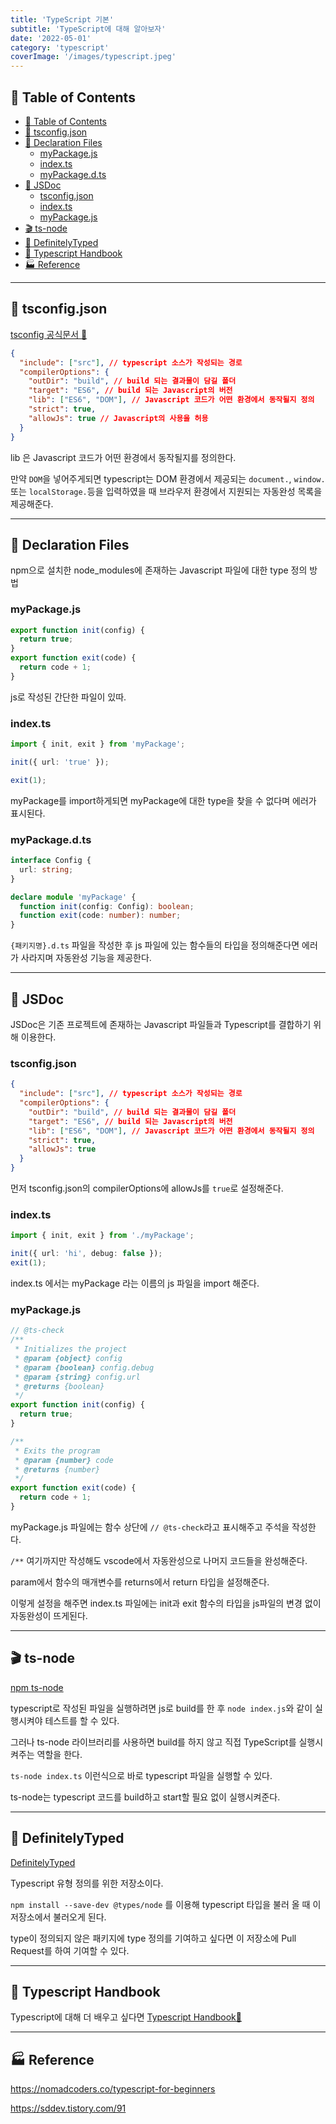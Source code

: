 ```yaml
---
title: 'TypeScript 기본'
subtitle: 'TypeScript에 대해 알아보자'
date: '2022-05-01'
category: 'typescript'
coverImage: '/images/typescript.jpeg'
---
```


## 📝 Table of Contents

- [📝 Table of Contents](#-table-of-contents)
- [🌅 tsconfig.json](#-tsconfigjson)
- [🧾 Declaration Files](#-declaration-files)
  - [myPackage.js](#mypackagejs)
  - [index.ts](#indexts)
  - [myPackage.d.ts](#mypackagedts)
- [📜 JSDoc](#-jsdoc)
  - [tsconfig.json](#tsconfigjson)
  - [index.ts](#indexts-1)
  - [myPackage.js](#mypackagejs-1)
- [🎬 ts-node](#-ts-node)
- [🫙 DefinitelyTyped](#-definitelytyped)
- [📔 Typescript Handbook](#-typescript-handbook)
- [🏭 Reference](#-reference)

---

## <a name="tsconfig"></a>🌅 tsconfig.json

[tsconfig 공식문서 🚀](https://www.typescriptlang.org/tsconfig)

```json
{
  "include": ["src"], // typescript 소스가 작성되는 경로
  "compilerOptions": {
    "outDir": "build", // build 되는 결과물이 담길 폴더
    "target": "ES6", // build 되는 Javascript의 버전
    "lib": ["ES6", "DOM"], // Javascript 코드가 어떤 환경에서 동작될지 정의
    "strict": true,
    "allowJs": true // Javascript의 사용을 허용
  }
}
```

lib 은 Javascript 코드가 어떤 환경에서 동작될지를 정의한다.

만약 `DOM`을 넣어주게되면 typescript는 DOM 환경에서 제공되는 `document.`, `window.` 또는 `localStorage.`등을 입력하였을 때 브라우저 환경에서 지원되는 자동완성 목록을 제공해준다.

---

## <a name="declaration-file"></a>🧾 Declaration Files

npm으로 설치한 node_modules에 존재하는 Javascript 파일에 대한 type 정의 방법

### myPackage.js

```js
export function init(config) {
  return true;
}
export function exit(code) {
  return code + 1;
}
```

js로 작성된 간단한 파일이 있따.

### index.ts

```ts
import { init, exit } from 'myPackage';

init({ url: 'true' });

exit(1);
```

myPackage를 import하게되면 myPackage에 대한 type을 찾을 수 없다며 에러가 표시된다.

### myPackage.d.ts

```ts
interface Config {
  url: string;
}

declare module 'myPackage' {
  function init(config: Config): boolean;
  function exit(code: number): number;
}
```

`{패키지명}.d.ts` 파일을 작성한 후 js 파일에 있는 함수들의 타입을 정의해준다면 에러가 사라지며 자동완성 기능을 제공한다.

---

## <a name="jsdoc"></a>📜 JSDoc

JSDoc은 기존 프로젝트에 존재하는 Javascript 파일들과 Typescript를 결합하기 위해 이용한다.

### tsconfig.json

```json
{
  "include": ["src"], // typescript 소스가 작성되는 경로
  "compilerOptions": {
    "outDir": "build", // build 되는 결과물이 담길 폴더
    "target": "ES6", // build 되는 Javascript의 버전
    "lib": ["ES6", "DOM"], // Javascript 코드가 어떤 환경에서 동작될지 정의
    "strict": true,
    "allowJs": true
  }
}
```

먼저 tsconfig.json의 compilerOptions에 allowJs를 `true`로 설정해준다.

### index.ts

```ts
import { init, exit } from './myPackage';

init({ url: 'hi', debug: false });
exit(1);
```

index.ts 에서는 myPackage 라는 이름의 js 파일을 import 해준다.

### myPackage.js

```js
// @ts-check
/**
 * Initializes the project
 * @param {object} config
 * @param {boolean} config.debug
 * @param {string} config.url
 * @returns {boolean}
 */
export function init(config) {
  return true;
}

/**
 * Exits the program
 * @param {number} code
 * @returns {number}
 */
export function exit(code) {
  return code + 1;
}
```

myPackage.js 파일에는 함수 상단에 `// @ts-check`라고 표시해주고 주석을 작성한다.

`/**` 여기까지만 작성해도 vscode에서 자동완성으로 나머지 코드들을 완성해준다.

param에서 함수의 매개변수를 returns에서 return 타입을 설정해준다.

이렇게 설정을 해주면 index.ts 파일에는 init과 exit 함수의 타입을 js파일의 변경 없이 자동완성이 뜨게된다.

---

## <a name="tsnode"></a>🎬 ts-node

[npm ts-node](https://www.npmjs.com/package/ts-node)

typescript로 작성된 파일을 실행하려면 js로 build를 한 후 `node index.js`와 같이 실행시켜야 테스트를 할 수 있다.

그러나 ts-node 라이브러리를 사용하면 build를 하지 않고 직접 TypeScript를 실행시켜주는 역할을 한다.

`ts-node index.ts` 이런식으로 바로 typescript 파일을 실행할 수 있다.

ts-node는 typescript 코드를 build하고 start할 필요 없이 실행시켜준다.

---

## <a name="definitely-typed"></a>🫙 DefinitelyTyped

[DefinitelyTyped](https://github.com/DefinitelyTyped/DefinitelyTyped)

Typescript 유형 정의를 위한 저장소이다.

`npm install --save-dev @types/node` 를 이용해 typescript 타입을 불러 올 때 이 저장소에서 불러오게 된다.

type이 정의되지 않은 패키지에 type 정의를 기여하고 싶다면 이 저장소에 Pull Request를 하여 기여할 수 있다.

---

## <a name="typescript-handbook"></a>📔 Typescript Handbook

Typescript에 대해 더 배우고 싶다면 [Typescript Handbook🚀](https://www.typescriptlang.org/docs/handbook/intro.html)

---

## <a name="reference"></a>🏭 Reference

https://nomadcoders.co/typescript-for-beginners

https://sddev.tistory.com/91
